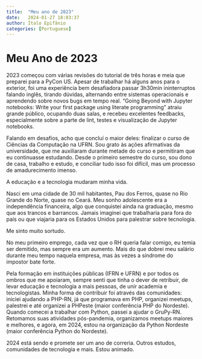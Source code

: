 ```yaml
---
title:  "Meu ano de 2023"
date:   2024-01-27 18:03:37
author: Ítalo Epifânio
categories: [Portuguese]
---
```


# Meu Ano de 2023

2023 começou com várias revisões do tutorial de três horas e meia que preparei para a PyCon US. 
Apesar de trabalhar há alguns anos para o exterior, foi uma experiência bem desafiadora passar 3h30min 
ininterruptos falando inglês, tirando dúvidas, alternando entre sistemas operacionais e aprendendo sobre 
novos bugs em tempo real. "Going Beyond with Jupyter notebooks: Write your first package using literate programming" 
atraiu grande público, ocupando duas salas, e recebeu excelentes feedbacks, especialmente sobre a parte de lint, 
testes e visualização de Jupyter notebooks.

Falando em desafios, acho que concluí o maior deles: finalizar o curso de Ciências da Computação na UFRN. 
Sou grato às ações afirmativas da universidade, que me auxiliaram durante metade do curso e permitiram que eu 
continuasse estudando. Desde o primeiro semestre do curso, sou dono de casa, trabalho e estudo, e conciliar tudo 
isso foi difícil, mas um processo de amadurecimento imenso.

A educação e a tecnologia mudaram minha vida.

Nasci em uma cidade de 30 mil habitantes, Pau dos Ferros, quase no Rio Grande do Norte, quase no Ceará. 
Meu sonho adolescente era a independência financeira, algo que conquistei ainda na graduação, mesmo que aos 
trancos e barrancos. Jamais imaginei que trabalharia para fora do país ou que viajaria para os Estados Unidos 
para palestrar sobre tecnologia.

Me sinto muito sortudo.

No meu primeiro emprego, cada vez que o RH queria falar comigo, eu temia ser demitido, mas sempre era um aumento. 
Mais do que dobrei meu salário durante meu tempo naquela empresa, mas às vezes a síndrome do impostor bate forte.

Pela formação em instituições públicas (IFRN e UFRN) e por todos os ombros que me apoiaram, sempre senti que tinha 
o dever de retribuir, de levar educação e tecnologia a mais pessoas, de unir academia e tecnologistas. Minha forma 
de contribuir foi através das comunidades: iniciei ajudando a PHP-RN, já que programava em PHP, organizei meetups, 
palestrei e até organizei a PHPeste (maior conferência PHP do Nordeste). Quando comecei a trabalhar com Python, 
passei a ajudar o GruPy-RN. Retomamos suas atividades pós-pandemia, organizamos meetups maiores e melhores, e agora, 
em 2024, estou na organização da Python Nordeste (maior conferência Python do Nordeste).

2024 está sendo e promete ser um ano de correria. Outros estudos, comunidades de tecnologia e mais. Estou animado.
